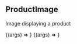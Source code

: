 

<Meta title='Components/ProductImage' />

## ProductImage

Image displaying a product

<Preview>
	<Story
		name='Default'
		args={{
			src: '/sampleImages/brian-stalter-G02vZvljukE-unsplash.jpg',
		}}>
		{(args) => <ProductImage {...args} />}
	</Story>
	<Story
		name='Size'
		args={{
			src: '/sampleImages/brian-stalter-G02vZvljukE-unsplash.jpg',
			width: 295,
			height: 295,
		}}>
		{(args) => <ProductImage {...args} />}
	</Story>
</Preview>
